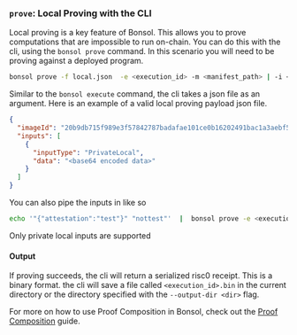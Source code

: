 ### `prove`: Local Proving with the CLI

Local proving is a key feature of Bonsol. This allows you to prove computations that are impossible to run on-chain.
You can do this with the cli, using the `bonsol prove` command. In this scenario you will need to be proving against a deployed program.

```bash
bonsol prove -f local.json  -e <execution_id> -m <manifest_path> | -i <image_id>
```

Similar to the `bonsol execute` command, the cli takes a json file as an argument.
Here is an example of a valid local proving payload json file.

```json
{
  "imageId": "20b9db715f989e3f57842787badafae101ce0b16202491bac1a3aebf573da0ba",
  "inputs": [
    {
      "inputType": "PrivateLocal",
      "data": "<base64 encoded data>"
    }
  ]
}
```
You can also pipe the inputs in like so
```bash
echo '"{"attestation":"test"}" "nottest"'  |  bonsol prove -e <execution_id> -m images/simple/manifest.json
```

Only private local inputs are supported

#### Output
If proving succeeds, the cli will return a serialized risc0 receipt. This is a binary format.
the cli will save a file called `<execution_id>.bin` in the current directory or the directory specified with the `--output-dir <dir>` flag.

For more on how to use Proof Composition in Bonsol, check out the [Proof Composition](/docs/tutorials/proof-composition) guide.
